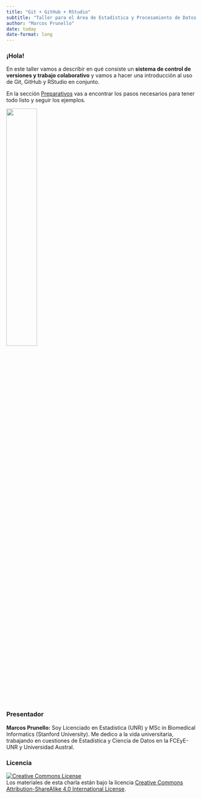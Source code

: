 ```yaml
---
title: "Git + GitHub + RStudio"
subtitle: "Taller para el Área de Estadística y Procesamiento de Datos de la Facultad de Cs. Bioquímicas y Farmacéuticas de la Universidad Nacional de Rosario"
author: "Marcos Prunello"
date: today
date-format: long
---
```


### ¡Hola!

En este taller vamos a describir en qué consiste un **sistema de control de versiones y trabajo colaborativo** y vamos a hacer una introducción al uso de Git, GitHub y RStudio en conjunto.

En la sección [Preparativos](preparacion.html) vas a encontrar los pasos necesarios para tener todo listo y seguir los ejemplos.

![](imagenes/logos.png){fig-align="center" width="40%"}

### Presentador

**Marcos Prunello:** Soy Licenciado en Estadística (UNR) y MSc in Biomedical Informatics (Stanford University). Me dedico a la vida universitaria, trabajando en cuestiones de Estadística y Ciencia de Datos en la FCEyE-UNR y Universidad Austral.

### Licencia

<a rel="license" href="https://creativecommons.org/licenses/by-sa/4.0/deed.es_ES"><img src="https://i.creativecommons.org/l/by-sa/4.0/88x31.png" alt="Creative Commons License" style="border-width:0"/></a><br /> Los materiales de esta charla están bajo la licencia <a rel="license" href="https://creativecommons.org/licenses/by-sa/4.0/deed.es_ES">Creative Commons Attribution-ShareAlike 4.0 International License</a>.
